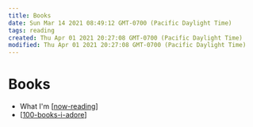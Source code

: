 ```yaml
---
title: Books
date: Sun Mar 14 2021 08:49:12 GMT-0700 (Pacific Daylight Time)
tags: reading
created: Thu Apr 01 2021 20:27:08 GMT-0700 (Pacific Daylight Time)
modified: Thu Apr 01 2021 20:27:08 GMT-0700 (Pacific Daylight Time)
---
```


# Books

- What I'm [[now-reading]]
- [[100-books-i-adore]]

[//begin]: # "Autogenerated link references for markdown compatibility"
[now-reading]: ../attend/now-reading "Now Reading"
[100-books-i-adore]: ../forget/100-books-i-adore "100 Books I Adore"
[//end]: # "Autogenerated link references"
